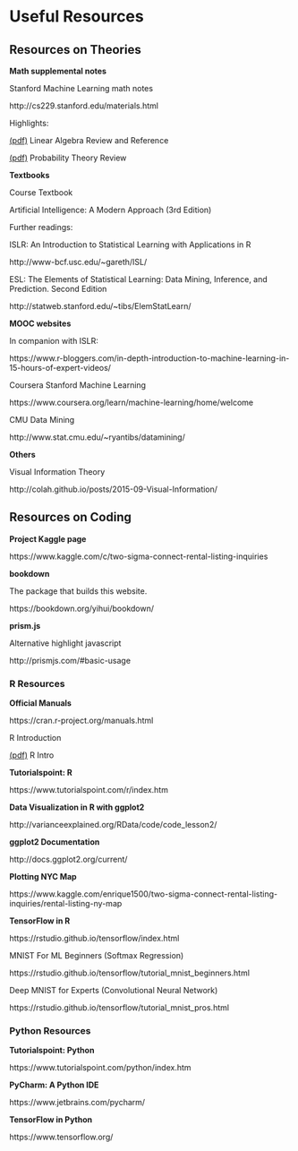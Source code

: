 # Useful Resources

## Resources on Theories

**Math supplemental notes**

Stanford Machine Learning math notes

http://cs229.stanford.edu/materials.html

Highlights:

[(pdf)](http://cs229.stanford.edu/section/cs229-linalg.pdf) Linear Algebra Review and Reference

[(pdf)](http://cs229.stanford.edu/section/cs229-prob.pdf) Probability Theory Review

**Textbooks**

Course Textbook

Artificial Intelligence: A Modern Approach (3rd Edition)

Further readings:

ISLR: An Introduction to Statistical Learning with Applications in R

http://www-bcf.usc.edu/~gareth/ISL/

ESL: The Elements of Statistical Learning: Data Mining, Inference, and Prediction. Second Edition

http://statweb.stanford.edu/~tibs/ElemStatLearn/

**MOOC websites**

In companion with ISLR:

https://www.r-bloggers.com/in-depth-introduction-to-machine-learning-in-15-hours-of-expert-videos/

Coursera Stanford Machine Learning

https://www.coursera.org/learn/machine-learning/home/welcome

CMU Data Mining

http://www.stat.cmu.edu/~ryantibs/datamining/

**Others**

Visual Information Theory

http://colah.github.io/posts/2015-09-Visual-Information/

## Resources on Coding

**Project Kaggle page**

https://www.kaggle.com/c/two-sigma-connect-rental-listing-inquiries

**bookdown**

The package that builds this website.

https://bookdown.org/yihui/bookdown/

**prism.js**

Alternative highlight javascript

http://prismjs.com/#basic-usage

### R Resources

**Official Manuals**

https://cran.r-project.org/manuals.html

R Introduction

[(pdf)](https://cran.r-project.org/doc/manuals/r-release/R-intro.pdf) R Intro

**Tutorialspoint: R**

https://www.tutorialspoint.com/r/index.htm

**Data Visualization in R with ggplot2**

http://varianceexplained.org/RData/code/code_lesson2/

**ggplot2 Documentation**

http://docs.ggplot2.org/current/

**Plotting NYC Map**

https://www.kaggle.com/enrique1500/two-sigma-connect-rental-listing-inquiries/rental-listing-ny-map

**TensorFlow in R**

https://rstudio.github.io/tensorflow/index.html

MNIST For ML Beginners (Softmax Regression)

https://rstudio.github.io/tensorflow/tutorial_mnist_beginners.html

Deep MNIST for Experts (Convolutional Neural Network)

https://rstudio.github.io/tensorflow/tutorial_mnist_pros.html

### Python Resources

**Tutorialspoint: Python**

https://www.tutorialspoint.com/python/index.htm

**PyCharm: A Python IDE**

https://www.jetbrains.com/pycharm/

**TensorFlow in Python**

https://www.tensorflow.org/
